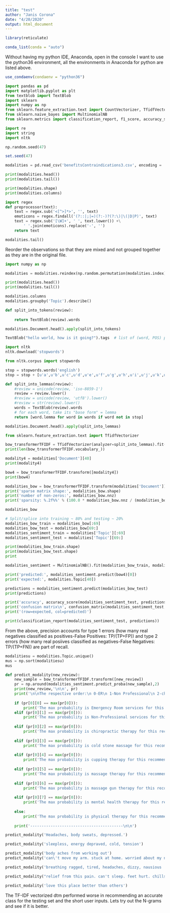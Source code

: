 ---
title: "test"
author: "Janis Corona"
date: "4/20/2020"
output: html_document
---


```{r}
library(reticulate)
```

```{r}
conda_list(conda = "auto") 

```

Without having my python IDE, Anaconda, open in the console I want to use the python36 environment, all the environments in Anaconda for python are listed above.

```{r}
use_condaenv(condaenv = "python36")

```

```{python}
import pandas as pd 
import matplotlib.pyplot as plt 
from textblob import TextBlob 
import sklearn 
import numpy as np 
from sklearn.feature_extraction.text import CountVectorizer, TfidfVectorizer 
from sklearn.naive_bayes import MultinomialNB 
from sklearn.metrics import classification_report, f1_score, accuracy_score, confusion_matrix 

import re
import string
import nltk 

np.random.seed(47) 
```

```{r}
set.seed(47)
```

```{python}
modalities = pd.read_csv('benefitsContraindications3.csv', encoding = 'unicode_escape') 
```


```{python}
print(modalities.head())
print(modalities.tail())
```


```{python}
print(modalities.shape)
print(modalities.columns)
```


```{python}
import regex
def preprocessor(text):
    text = regex.sub('<[^>]*>', '', text)
    emoticons = regex.findall('(?::|;|=)(?:-)?(?:\)|\(|D|P)', text)
    text = regex.sub('[\W]+', ' ', text.lower()) +\
        ' '.join(emoticons).replace('-', '')
    return text
```


```{python}
modalities.tail()
```

Reorder the observations so that they are mixed and not grouped together as they are in the original file.
```{python}
import numpy as np

modalities = modalities.reindex(np.random.permutation(modalities.index))

print(modalities.head())
print(modalities.tail())
```


```{python}
modalities.columns
modalities.groupby('Topic').describe()
```


```{python}
def split_into_tokens(review):
    
    return TextBlob(review).words
```


```{python}
modalities.Document.head().apply(split_into_tokens)
```


```{python}
TextBlob("hello world, how is it going?").tags  # list of (word, POS) pairs
```


```{python}
import nltk
nltk.download('stopwords')

```


```{python}
from nltk.corpus import stopwords

stop = stopwords.words('english')
stop = stop + [u'a',u'b',u'c',u'd',u'e',u'f',u'g',u'h',u'i',u'j',u'k',u'l',u'm',u'n',u'o',u'p',u'q',u'r',u's',u't',u'v',u'w',u'x',u'y',u'z']


```


```{python}
def split_into_lemmas(review):
    #review = unicode(review, 'iso-8859-1')
    review = review.lower()
    #review = unicode(review, 'utf8').lower()
    #review = str(review).lower()
    words = TextBlob(review).words
    # for each word, take its "base form" = lemma 
    return [word.lemma for word in words if word not in stop]

modalities.Document.head().apply(split_into_lemmas)
```


```{python}

from sklearn.feature_extraction.text import TfidfVectorizer

bow_transformerTFIDF = TfidfVectorizer(analyzer=split_into_lemmas).fit(modalities['Document'])
print(len(bow_transformerTFIDF.vocabulary_))
```


```{python}
modality4 = modalities['Document'][40]
print(modality4)
```


```{python}
bow4 = bow_transformerTFIDF.transform([modality4])
print(bow4)
```


```{python}
modalities_bow = bow_transformerTFIDF.transform(modalities['Document'])
print('sparse matrix shape:', modalities_bow.shape)
print('number of non-zeros:', modalities_bow.nnz)
print('sparsity: %.2f%%' % (100.0 * modalities_bow.nnz / (modalities_bow.shape[0] * modalities_bow.shape[1])))
```


```{python}
modalities_bow
```

```{python}

# Split/splice into training ~ 80% and testing ~ 20%
modalities_bow_train = modalities_bow[:69]
modalities_bow_test = modalities_bow[69:]
modalities_sentiment_train = modalities['Topic'][:69]
modalities_sentiment_test = modalities['Topic'][69:]

print(modalities_bow_train.shape)
print(modalities_bow_test.shape)
print
```


```{python}
modalities_sentiment = MultinomialNB().fit(modalities_bow_train, modalities_sentiment_train)
```


```{python}
print('predicted:', modalities_sentiment.predict(bow4)[0])
print('expected:', modalities.Topic[40])
```


```{python}
predictions = modalities_sentiment.predict(modalities_bow_test)
print(predictions)
```


```{python}
print('accuracy', accuracy_score(modalities_sentiment_test, predictions))
print('confusion matrix\n', confusion_matrix(modalities_sentiment_test, predictions))
print('(row=expected, col=predicted)')
```

```{python}
print(classification_report(modalities_sentiment_test, predictions))
```
From the above, precision accounts for type 1 errors (how many real negatives classified as positives-False Positives: TP/(TP+FP)) and type 2 errors (how many real posiives classified as negatives-False Negatives: TP/(TP+FN)) are part of recall.

```{python}
modalitiesu = modalities.Topic.unique()
mus = np.sort(modalitiesu)
mus
```


```{python}

def predict_modality(new_review): 
    new_sample = bow_transformerTFIDF.transform([new_review])
    pr = np.around(modalities_sentiment.predict_proba(new_sample),2)
    print(new_review,'\n\n', pr)
    print('\n\nThe respective order:\n 0-ER\n 1-Non Professional\n 2-chiropractic therapy\n 3-cold stone therapy\n 4-cupping therapy\n 5-massage therapy\n 6-massage gun therapy\n 7-mental health therapy\n 8-physical therapy\n\n')
    
    if (pr[0][0] == max(pr[0])):
        print('The max probability is Emergency Room services for this recommendation with ', pr[0][0]*100,'%')
    elif (pr[0][1] == max(pr[0])):
        print('The max probability is Non-Professional services for this recommendation with ', pr[0][1]*100,'%')
        
    elif (pr[0][2] == max(pr[0])):
        print('The max probability is chiropractic therapy for this recommendation with ', pr[0][2]*100,'%')
        
    elif (pr[0][3] == max(pr[0])):
        print('The max probability is cold stone massage for this recommendation with ', pr[0][3]*100,'%')
        
    elif (pr[0][4] == max(pr[0])):
        print('The max probability is cupping therapy for this recommendation with ', pr[0][4]*100,'%')
   
    elif (pr[0][5] == max(pr[0])):
        print('The max probability is massage therapy for this recommendation with ', pr[0][5]*100,'%')
    
    elif (pr[0][6] == max(pr[0])):
        print('The max probability is massage gun therapy for this recommendation with ', pr[0][6]*100,'%')
    
    elif (pr[0][7] == max(pr[0])):
        print('The max probability is mental health therapy for this recommendation with ', pr[0][7]*100,'%')
    
    else:
        print('The max probability is physical therapy for this recommendation with ', pr[0][8]*100,'%')
    
    print('-----------------------------------------\n\n')

```


```{python}
predict_modality('Headaches, body sweats, depressed.')

predict_modality('sleepless, energy depraved, cold, tension')

predict_modality('body aches from working out')
predict_modality('can\'t move my arm. stuck at home. worried about my neck.')
```

```{python}
predict_modality('breathing ragged, tired, headaches, dizzy, nausious ')

```

```{python}
predict_modality("relief from this pain. can't sleep. feet hurt. chills.")
```

```{python}
predict_modality('love this place better than others')
```


The TF-IDF vectorized dtm performed worse in recommending an accurate class for the testing set and the short user inputs. Lets try out the N-grams and see if it is better.

